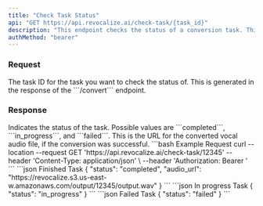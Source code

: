 ```yaml
---
title: "Check Task Status"
api: "GET https://api.revocalize.ai/check-task/{task_id}"
description: "This endpoint checks the status of a conversion task. This is useful if you want to check the status of a task that you submitted to the ```/convert``` endpoint."
authMethod: "bearer"
---
```


### Request

<ParamField path="task_id" type="string" required>
  The task ID for the task you want to check the status of. This is generated in the response of the ```/convert``` endpoint.
</ParamField>

### Response

<ResponseField name="status" type="string">
  Indicates the status of the task. Possible values are ```completed```, ```in_progress```, and ```failed```.
</ResponseField>

<ResponseField name="audio_url" type="string">
  This is the URL for the converted vocal audio file, if the conversion was successful.
</ResponseField>

<RequestExample>
```bash Example Request
curl --location --request GET 'https://api.revocalize.ai/check-task/12345'
--header 'Content-Type: application/json' \
--header 'Authorization: Bearer <token>'
```
</RequestExample> 

<ResponseExample>
```json Finished Task
{
  "status": "completed",
  "audio_url": "https://revocalize.s3.us-east-w.amazonaws.com/output/12345/output.wav"
}
```
```json In progress Task
{
  "status": "in_progress"
}
```
```json Failed Task
{
  "status": "failed"
}
```
</ResponseExample> 
